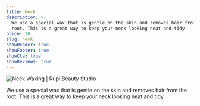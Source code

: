```yaml
---
title: Neck
description: >-
  We use a special wax that is gentle on the skin and removes hair from the
  root. This is a great way to keep your neck looking neat and tidy.
price: 20
slug: neck
showHeader: true
showFooter: true
showCta: true
showReviews: true
---
```


![Neck Waxing | Rupi Beauty Studio](/uploads/services/wax-sheet.webp 'Neck Waxing  | Rupi Beauty Studio')

We use a special wax that is gentle on the skin and removes hair from the root. This is a great way to keep your neck looking neat and tidy.
